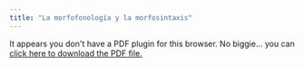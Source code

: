 ```yaml
---
title: "La morfofonología y la morfosintaxis"
---
```


```{=html}
<object data="handout11.pdf" type="application/pdf" width="100%" height="100%" style="min-height:100vh;">
    <p>It appears you don't have a PDF plugin for this browser.
    No biggie... you can <a href="handout11.pdf">click here to
    download the PDF file.</a></p>
</object>
```